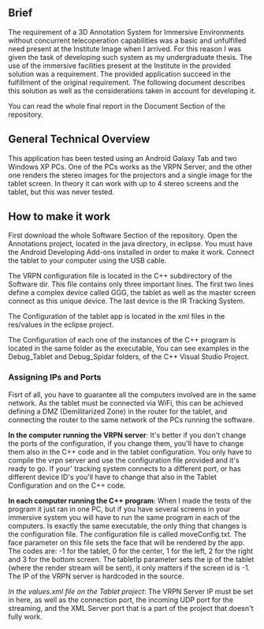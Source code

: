 ==Brief==
The requirement of a 3D Annotation System for Immersive Environments without concurrent telecoperation capabilities was a basic and unfulfilled need present at the Institute Image when I arrived. For this reason I was given the task of developing such system as my undergraduate thesis. The use of the immersive facilities present at the Institute in the provided solution was a requirement. The provided application succeed in the fulfillment of the original requirement. The following document describes this solution as well as the considerations taken in account for developing it.

You can read the whole final report in the Document Section of the repository.

==General Technical Overview==
This application has been tested using an Android Galaxy Tab and two Windows XP PCs. One of the PCs works as the VRPN Server, and the other one renders the stereo images for the projectors and a single image for the tablet screen. In theory it can work with up to 4 stereo screens and the tablet, but this was never tested.

==How to make it work==

First download the whole Software Section of the repository. Open the Annotations project, located in the java directory, in eclipse. You must have the Android Developing Add-ons installed in order to make it work. Connect the tablet to your computer using the USB cable.

The VRPN configuration file is located in the C++ subdirectory of the Software dir. This file contains only three important lines. The first two lines define a complex device called GGG, the tablet as well as the master screen connect as this unique device. The last device is the IR Tracking System.

The Configuration of the tablet app is located in the xml files in the res/values in the eclipse project.

The Configuration of each one of the instances of the C++ program is located in the same folder as the executable, You can see examples in the Debug_Tablet and Debug_Spidar folders, of the C++ Visual Studio Project.

===Assigning IPs and Ports===

Fisrt of all, you have to guarantee all the computers involved are in the same network. As the tablet must be connected via WiFi, this can be achieved defining a DMZ (Demilitarized Zone) in the router for the tablet, and connecting the router to the same network of the PCs running the software.

'''In the computer running the VRPN server''': It's better if you don't change the ports of the configuration, if you change them, you'll have to change them also in the C++ code and in the tablet configuration. You only have to compile the vrpn server and use the configuration file provided and it's ready to go. If your' tracking system connects to a different port, or has different device ID's you'll have to change that also in the Tablet Configuration and on the C++ code.

'''In each computer running the C++ program''': When I made the tests of the program it just ran in one PC, but if you have several screens in your immersive system you will have to run the same program in each of the computers. Is exactly the same executable, the only thing that changes is the configuration file. The configuration file is called moveConfig.txt. The face parameter on this file sets the face that will be rendered by the app. The codes are: -1 for the tablet, 0 for the center, 1 for the left, 2 for the right and 3 for the bottom screen. The tabletIp parameter sets the ip of the tablet (where the render stream will be sent), it only matters if the screen id is -1. The IP of the VRPN server is hardcoded in the source. 

''In the values.xml file on the Tablet project'': The VRPN Server IP must be set in here, as well as the connection port, the incoming UDP port for the streaming, and the XML Server port that is a part of the project that doesn't fully work.